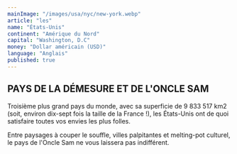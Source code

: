 ```yaml
---
mainImage: "/images/usa/nyc/new-york.webp"
article: "les"
name: "États-Unis"
continent: "Amérique du Nord"
capital: "Washington, D.C"
money: "Dollar américain (USD)"
language: "Anglais"
published: true
---
```


## PAYS DE LA DÉMESURE ET DE L'ONCLE SAM

Troisième plus grand pays du monde, avec sa superficie de 9 833 517 km2 (soit, environ dix-sept fois la taille de la France !), les États-Unis ont de quoi satisfaire toutes vos envies les plus folles. 

Entre paysages à couper le souffle, villes palpitantes et melting-pot culturel, le pays de l'Oncle Sam ne vous laissera pas indifférent.